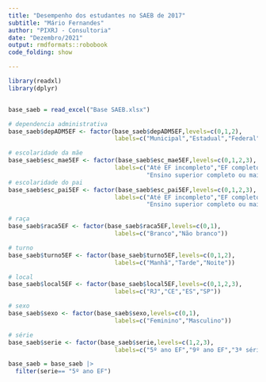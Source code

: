 ```yaml
---
title: "Desempenho dos estudantes no SAEB de 2017"
subtitle: "Mário Fernandes"
author: "PIXRJ - Consultoria"
date: "Dezembro/2021"
output: rmdformats::robobook
code_folding: show

---
```


```r
library(readxl)
library(dplyr)


base_saeb = read_excel("Base SAEB.xlsx")

# dependencia administrativa
base_saeb$depADM5EF <- factor(base_saeb$depADM5EF,levels=c(0,1,2),
                              labels=c("Municipal","Estadual","Federal"))

# escolaridade da mãe
base_saeb$esc_mae5EF <- factor(base_saeb$esc_mae5EF,levels=c(0,1,2,3),
                              labels=c("Até EF incompleto","EF completo","EM completo",
                                       "Ensino superior completo ou mais"))
# escolaridade do pai
base_saeb$esc_pai5EF <- factor(base_saeb$esc_pai5EF,levels=c(0,1,2,3),
                              labels=c("Até EF incompleto","EF completo","EM completo",
                                       "Ensino superior completo ou mais"))

# raça
base_saeb$raca5EF <- factor(base_saeb$raca5EF,levels=c(0,1),
                              labels=c("Branco","Não branco"))

# turno
base_saeb$turno5EF <- factor(base_saeb$turno5EF,levels=c(0,1,2),
                              labels=c("Manhã","Tarde","Noite"))

# local
base_saeb$local5EF <- factor(base_saeb$local5EF,levels=c(0,1,2,3),
                              labels=c("RJ","CE","ES","SP"))

# sexo
base_saeb$sexo <- factor(base_saeb$sexo,levels=c(0,1),
                              labels=c("Feminino","Masculino"))

# série
base_saeb$serie <- factor(base_saeb$serie,levels=c(1,2,3),
                              labels=c("5º ano EF","9º ano EF","3ª série EM"))

base_saeb = base_saeb |> 
  filter(serie== "5º ano EF")


```
